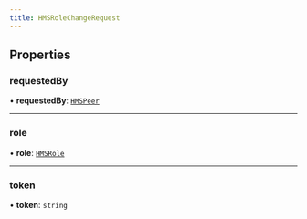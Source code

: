 ```yaml
---
title: HMSRoleChangeRequest
---
```


## Properties

### requestedBy

• **requestedBy**: [`HMSPeer`](/api-references/javascript/v2/interfaces/HMSPeer)

---

### role

• **role**: [`HMSRole`](/api-references/javascript/v2/interfaces/HMSRole)

---

### token

• **token**: `string`
